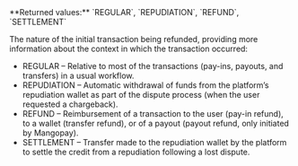<ParamField body="InitialTransactionNature" type="string">     
**Returned values:** `REGULAR`, `REPUDIATION`, `REFUND`, `SETTLEMENT`

The nature of the initial transaction being refunded, providing more information about the context in which the transaction occurred:  
- REGULAR – Relative to most of the transactions (pay-ins, payouts, and transfers) in a usual workflow.  
- REPUDIATION – Automatic withdrawal of funds from the platform’s repudiation wallet as part of the dispute process (when the user requested a chargeback).  
- REFUND – Reimbursement of a transaction to the user (pay-in refund), to a wallet (transfer refund), or of a payout (payout refund, only initiated by Mangopay).  
- SETTLEMENT – Transfer made to the repudiation wallet by the platform to settle the credit from a repudiation following a lost dispute.  
</ParamField>